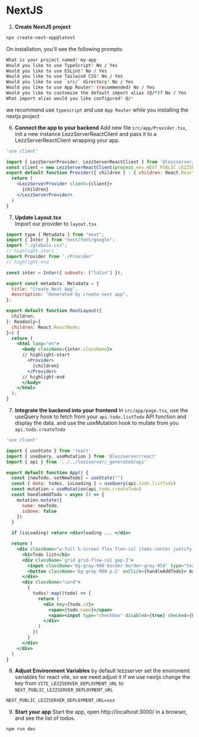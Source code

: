 

# NextJS

1. **Create NextJS project**
```bash
npx create-next-app@latest
```

On installation, you'll see the following prompts:
```bash
What is your project named? my-app
Would you like to use TypeScript? No / Yes
Would you like to use ESLint? No / Yes
Would you like to use Tailwind CSS? No / Yes
Would you like to use `src/` directory? No / Yes
Would you like to use App Router? (recommended) No / Yes
Would you like to customize the default import alias (@/*)? No / Yes
What import alias would you like configured? @/*
```
we recommend use ``typescript`` and use ``App Router`` while you installing the nextjs project

<SetupDev/>

6. **Connect the app to your backend**
Add new file ```src/app/Provider.tsx```, init a new instance LezzServerReactClient and pass it to a LezzServerReactClient wrapping your app.
```jsx title="src/app/Provider.tsx"
'use client'

import { LezzServerProvider, LezzServerReactClient } from '@lezzserver/react'
const client = new LezzServerReactClient(process.env.NEXT_PUBLIC_LEZZSERVER_DEPLOYMENT_URL!)
export default function Provider({ children } : { children: React.ReactNode }) {
  return (
    <LezzServerProvider client={client}>
      {children}
    </LezzServerProvider>
  )
}
```

7. **Update Layout.tsx**\
Import our provider to ``layout.tsx``
```jsx title="src/app/layout.tsx"
import type { Metadata } from "next";
import { Inter } from "next/font/google";
import "./globals.css";
// highlight-start
import Provider from './Provider'
// highlight-end

const inter = Inter({ subsets: ["latin"] });

export const metadata: Metadata = {
  title: "Create Next App",
  description: "Generated by create next app",
};

export default function RootLayout({
  children,
}: Readonly<{
  children: React.ReactNode;
}>) {
  return (
    <html lang="en">
      <body className={inter.className}>
      // highlight-start
        <Provider>
          {children}
        </Provider>
      // highlight-end
      </body>
    </html>
  );
}

````

7. **Integrate the backend into your frontend**
In ```src/app/page.tsx```, use the useQuery hook to fetch from your ```api.todo.listTodo``` API function and display the data.
and use the useMutation hook to mutate from you ```api.todo.createTodo```

```jsx title="src/app/page.tsx"
'use client'

import { useState } from 'react'
import { useQuery, useMutation } from '@lezzserver/react'
import { api } from '../../lezzserver/_generated/api'

export default function App() {
  const [newTodo, setNewTodo] = useState("")
  const { data: todos, isLoading } = useQuery(api.todo.listTodo)
  const mutation = useMutation(api.todo.createTodo)
  const handleAddTodo = async () => {
    mutation.mutate({
      name: newTodo,
      isDone: false
    })
  }

  if (isLoading) return <div>loading ... </div>

  return (
    <div className="w-full h-screen flex flex-col items-center justify-center">
      <h1>Todo list</h1>
      <div className='grid grid-flow-col gap-3'>
        <input className='bg-gray-900 border border-gray-950' type="text" value={newTodo} onChange={(e) => setNewTodo(e.target.value)} />
        <button className='bg-gray-900 p-2' onClick={handleAddTodo}> Add </button>
      </div>
      <div className="card">
        {
          todos?.map((todo) => {
            return (
              <div key={todo.id}>
                <span>{todo.name}</span>
                <span><input type="checkbox" disabled={true} checked={Boolean(todo.isDone)} /></span>
              </div>
            )
          })
        }
      </div>
    </div>
  )
}
```

8. **Adjust Environment Variables**
by default lezzserver set the environemt variables for react vite, so we need adjust it if we use nextjs
change the key from ``VITE_LEZZSERVER_DEPLOYMENT_URL`` to ``NEXT_PUBLIC_LEZZSERVER_DEPLOYMENT_URL``

```txt title=".env'
NEXT_PUBLIC_LEZZSERVER_DEPLOYMENT_URL=xxx
```

9. **Start your app**
Start the app, open http://localhost:3000/ in a browser, and see the list of todos.
```bash
npm run dev
```

